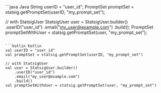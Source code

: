 <CodeGroup>
```java Java
String userID = "user_id";
PromptSet promptSet = statsig.getPromptSet(userID, "my_prompt_set");

// with StatsigUser
StatsigUser user = StatsigUser.builder()
    .userID("user_id")
    .email("my_user@example.com")
    .build();
PromptSet promptSetWithUser = statsig.getPromptSet(user, "my_prompt_set");
```

```kotlin Kotlin
val userID = "user_id"
val promptSet = statsig.getPromptSet(userID, "my_prompt_set")

// with StatsigUser
val user = StatsigUser.builder()
    .userID("user_id")
    .email("my_user@example.com")
    .build()
val promptSetWithUser = statsig.getPromptSet(user, "my_prompt_set")
```
</CodeGroup>

